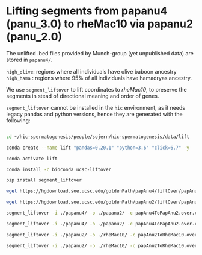# Lifting segments from papanu4 (panu_3.0) to rheMac10 via papanu2 (panu_2.0)

The unlifted .bed files provided by Munch-group (yet unpublished data) are stored in `papanu4/`.

`high_olive`: regions where all individuals have olive baboon ancestry
`high_hama` : regions where 95% of all individuals have hamadryas ancestry.

We use `segment_liftover` to lift coordinates to *rheMac10*, to preserve the segments in stead of directional meaning and order of genes. 

`segment_liftover` cannot be installed in the `hic` environment, as it needs legacy pandas and python versions, hence they are generated with the following:

```bash

cd ~/hic-spermatogenesis/people/sojern/hic-spermatogenesis/data/lift

conda create --name lift "pandas=0.20.1" "python=3.6" "click=6.7" -y 

conda activate lift

conda install -c bioconda ucsc-liftover

pip install segment_liftover

wget https://hgdownload.soe.ucsc.edu/goldenPath/papAnu4/liftOver/papAnu4ToPapAnu2.over.chain.gz

wget https://hgdownload.soe.ucsc.edu/goldenPath/papAnu2/liftOver/papAnu2ToRheMac10.over.chain.gz

segment_liftover -i ./papanu4/ -o ./papanu2/ -c papAnu4ToPapAnu2.over.chain.gz -si high_hama_papanu4.bed -so high_hama_papanu2.bed

segment_liftover -i ./papanu4/ -o ./papanu2/ -c papAnu4ToPapAnu2.over.chain.gz -si high_olive_papanu4.bed -so high_olive_papanu2.bed

segment_liftover -i ./papanu2/ -o ./rheMac10/ -c papAnu2ToRheMac10.over.chain.gz -si high_hama_papanu2.bed -so high_hama_rhemac10.bed

segment_liftover -i ./papanu2/ -o ./rheMac10/ -c papAnu2ToRheMac10.over.chain.gz -si high_olive_papanu2.bed -so high_olive_rhemac10.bed

```